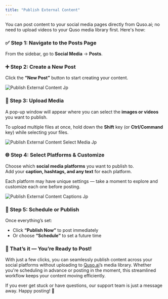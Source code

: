 ```yaml
---
title: "Publish External Content"
---
```


You can post content to your social media pages directly from Quso.ai; no need to upload videos to your Quso media library first. Here's how:

### ✅ Step 1: Navigate to the Posts Page

From the sidebar, go to **Social Media** → **Posts**.

### ➕ Step 2: Create a New Post

Click the **“New Post”** button to start creating your content.

![Publish External Content Jp](/images/publish-external-content.jpg)

### 📁 Step 3: Upload Media

A pop-up window will appear where you can select the **images or videos** you want to publish.

To upload multiple files at once, hold down the **Shift** key (or **Ctrl/Command** key) while selecting your files.

![Publish External Content Select Media Jp](/images/publish-external-content-select-media.jpg)

### 🌐 Step 4: Select Platforms & Customize

Choose which **social media platforms** you want to publish to.\
Add your **caption, hashtags, and any text** for each platform.

<Tip>
  Each platform may have unique settings — take a moment to explore and customize each one before posting.
</Tip>

![Publish External Content Captions Jp](/images/publish-external-content-captions.jpg)

### 🚀 Step 5: Schedule or Publish

Once everything’s set:

- Click **“Publish Now”** to post immediately
- Or choose **“Schedule”** to set a future time

### 🎉 That’s it — You’re Ready to Post\!

With just a few clicks, you can seamlessly publish content across your social platforms without uploading to [Quso.ai](http://Quso.ai)’s media library. Whether you're scheduling in advance or posting in the moment, this streamlined workflow keeps your content moving efficiently.

If you ever get stuck or have questions, our support team is just a message away. Happy posting\! 🚀